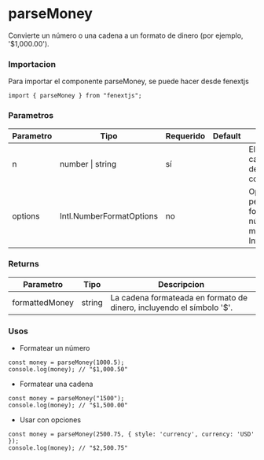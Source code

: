 # parseMoney

Convierte un número o una cadena a un formato de dinero (por ejemplo, '$1,000.00').

### Importacion

Para importar el componente parseMoney, se puede hacer desde fenextjs

```tsx copy
import { parseMoney } from "fenextjs";
```

### Parametros

| Parametro | Tipo | Requerido | Default | Descripcion |
| --------- | ---- | --------- | ------- | ----------- |
| n | number \| string | sí |  | El número o cadena que se debe formatear como dinero. |
| options | Intl.NumberFormatOptions | no |  | Opciones para personalizar el formato de número. Se pasa al método Intl.NumberFormat. |
### Returns

| Parametro | Tipo | Descripcion |
| --------- | ---- | ----------- |
| formattedMoney | string  | La cadena formateada en formato de dinero, incluyendo el símbolo '$'. |
### Usos

- Formatear un número

```tsx copy
const money = parseMoney(1000.5);
console.log(money); // "$1,000.50"
```

- Formatear una cadena

```tsx copy
const money = parseMoney("1500");
console.log(money); // "$1,500.00"
```

- Usar con opciones

```tsx copy
const money = parseMoney(2500.75, { style: 'currency', currency: 'USD' });
console.log(money); // "$2,500.75"
```

